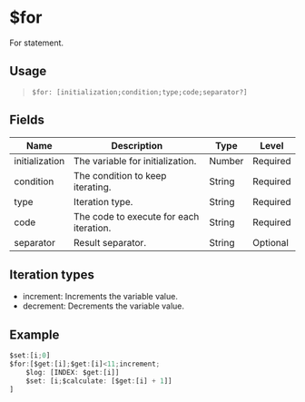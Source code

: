 # $for
For statement.

## Usage
> `$for: [initialization;condition;type;code;separator?]`

## Fields
| Name           | Description                             | Type   | Level    |
| -------------- | --------------------------------------- | ------ | -------- |
| initialization | The variable for initialization.        | Number | Required |
| condition      | The condition to keep iterating.        | String | Required |
| type           | Iteration type.                         | String | Required |
| code           | The code to execute for each iteration. | String | Required |
| separator      | Result separator.                       | String | Optional |

## Iteration types
- increment: Increments the variable value.
- decrement: Decrements the variable value.

## Example
```js
$set:[i;0]
$for:[$get:[i];$get:[i]<11;increment;
    $log: [INDEX: $get:[i]]
    $set: [i;$calculate: [$get:[i] + 1]]
]
```